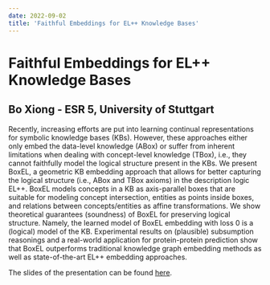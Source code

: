 ---
date: 2022-09-02
title: 'Faithful Embeddings for EL++ Knowledge Bases'
---

# Faithful Embeddings for EL++ Knowledge Bases
## Bo Xiong - ESR 5, University of Stuttgart

Recently, increasing efforts are put into learning continual representations for symbolic knowledge bases (KBs). However, these approaches either only embed the data-level knowledge (ABox) or suffer from inherent limitations when dealing with concept-level knowledge (TBox), i.e., they cannot faithfully model the logical structure present in the KBs. We present BoxEL, a geometric KB embedding approach that allows for better capturing the logical structure (i.e., ABox and TBox axioms) in the description logic EL++. BoxEL models concepts in a KB as axis-parallel boxes that are suitable for modeling concept intersection, entities as points inside boxes, and relations between concepts/entities as affine transformations. We show theoretical guarantees (soundness) of BoxEL for preserving logical structure. Namely, the learned model of BoxEL embedding with loss 0 is a (logical) model of the KB. Experimental results on (plausible) subsumption reasonings and a real-world application for protein-protein prediction show that BoxEL outperforms traditional knowledge graph embedding methods as well as state-of-the-art EL++ embedding approaches.

The slides of the presentation can be found [here](/downloads/2022-09-02-Bo_colloquim_slides).

